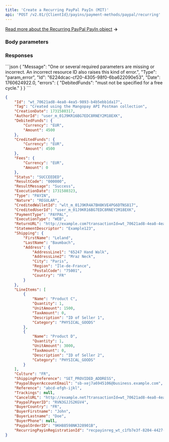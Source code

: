 ```yaml
---
title: 'Create a Recurring PayPal PayIn (MIT)'  
api: 'POST /v2.01/{ClientId}/payins/payment-methods/paypal/recurring'  
---
```



  

[Read more about the Recurring PayPal PayIn object](/api-reference/paypal/recurring-paypal-payin-object) **→**

### Body parameters  

<DebitedFunds12 />  

<Fees11 />  

<RecurringPayinRegistrationId />

<Tag />  

<ReturnURL />  

<CancelURL />

<StatementDescriptor />  

<Shipping4 />  

<LineItems1 />  

<Culture4 />  

<ShippingPreference />  

<Reference1 />  

<DataCollectionId/>

### Responses  

<AccordionGroup>

<Accordion title="200 - Response parameters">  

<IdResponse />  

<TagResponse />  

<CreationDateResponse />  

<AuthorIdResponse />  

<CreditedUserIdResponse />  

<DebitedFunds14Response />  

<CreditedFunds9Response />  

<Fees13Response />  

<Status2Response />  

<ResultCodeResponse />  

<ResultMessageResponse />  

<ExecutionDateResponse />  

<TypeResponse />  

<NatureResponse />  

<CreditedWalletIdResponse />  

<DebitedWalletId1Response />  

<PaymentType2Response />  

<ExecutionTypeResponse />  

<SecureModeResponse />  

<CardId1Response />  

<SecureModeReturnURLResponse />  

<SecureModeRedirectURLResponse />  

<SecureModeNeededResponse />  

<Culture6Response />  

<SecurityInfoResponse />  

<StatementDescriptorResponse />  

<BrowserInfoResponse />  

<IpAddressResponse />  

<Billing1Response />  

<Shipping5Response />  

<Requested3DSVersionResponse />  

<Applied3DSVersionResponse />  

<RecurringPayinRegistrationId1Response />  

<PreferredCardNetworkResponse />  

<CardInfoResponse />

</Accordion>

</AccordionGroup>  


<AccordionGroup>
<Accordion title="400 - Free cycle declared in registration: debited funds can't be sent">
```json
{
    "Message": "One or several required parameters are missing or incorrect. An incorrect resource ID also raises this kind of error.",
    "Type": "param_error",
    "Id": "6224dcac-cf20-4305-98f0-6ba622090e53",
    "Date": 1760624922.0,
    "errors": {
        "DebitedFunds": "must not be specified for a free cycle."
    }
}
```
</Accordion>
</AccordionGroup>

<ResponseExample>  

```json 200  
{
    "Id": "wt_70621ad8-4ea8-4ea5-9893-b4b5ebb1da17",
    "Tag": "Created using the Mangopay API Postman collection",
    "CreationDate": 1731580317,
    "AuthorId": "user_m_01J9KR16BG7EDC8RNEY2M18EXK",
    "DebitedFunds": {
        "Currency": "EUR",
        "Amount": 4500
    },
    "CreditedFunds": {
        "Currency": "EUR",
        "Amount": 4500
    },
    "Fees": {
        "Currency": "EUR",
        "Amount": 0
    },
    "Status": "SUCCEEDED",
    "ResultCode": "000000",
    "ResultMessage": "Success",
    "ExecutionDate": 1731580323,
    "Type": "PAYIN",
    "Nature": "REGULAR",
    "CreditedWalletId": "wlt_m_01J9KR4A7BH8KVE4PG6DTNS817",
    "CreditedUserId": "user_m_01J9KR16BG7EDC8RNEY2M18EXK",
    "PaymentType": "PAYPAL",
    "ExecutionType": "WEB",
    "ReturnURL": "http://example.com?transactionId=wt_70621ad8-4ea8-4ea5-9893-b4b5ebb1da17",
    "StatementDescriptor": "Example123",
    "Shipping": {
        "FirstName": "Leland",
        "LastName": "Baumbach",
        "Address": {
            "AddressLine1": "65247 Hand Walk",
            "AddressLine2": "Mraz Neck",
            "City": "Paris",
            "Region": "Île-de-France",
            "PostalCode": "75001",
            "Country": "FR"
        }
    },
    "LineItems": [
        {
            "Name": "Product C",
            "Quantity": 1,
            "UnitAmount": 1500,
            "TaxAmount": 0,
            "Description": "ID of Seller 1",
            "Category": "PHYSICAL_GOODS"
        },
        {
            "Name": "Product D",
            "Quantity": 1,
            "UnitAmount": 3000,
            "TaxAmount": 0,
            "Description": "ID of Seller 2",
            "Category": "PHYSICAL_GOODS"
        }
    ],
    "Culture": "FR",
    "ShippingPreference": "SET_PROVIDED_ADDRESS",
    "PaypalBuyerAccountEmail": "sb-xej7a6945106@business.example.com",
    "Reference": "abcd-efgh-ijkl",
    "Trackings": null,
    "CancelURL": "http://example.net?transactionId=wt_70621ad8-4ea8-4ea5-9893-b4b5ebb1da17",
    "PaypalPayerID": "RVN3GJJS2KGV4",
    "BuyerCountry": "FR",
    "BuyerFirstname": "John",
    "BuyerLastname": "Doe",
    "BuyerPhone": null,
    "PaypalOrderID": "9KH88598NK328901B",
    "RecurringPayinRegistrationId": "recpayinreg_wt_c1fb7e3f-8204-4427-9251-df886fbb4e42"
}
 ```  

</ResponseExample>  

<RequestExample>  
    <RestCreatePayPalRecurringPayinMit />
</RequestExample>